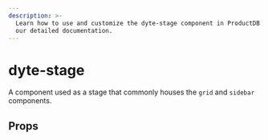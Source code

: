 ```yaml
---
description: >-
  Learn how to use and customize the dyte-stage component in ProductDB's UI Kit with
  our detailed documentation.
---
```


# dyte-stage

A component used as a stage that commonly houses
the `grid` and `sidebar` components.

## Props

<PropsTable of="dyte-stage" />

<head>
  <title>UI Kit dyte-stage</title>
</head>
